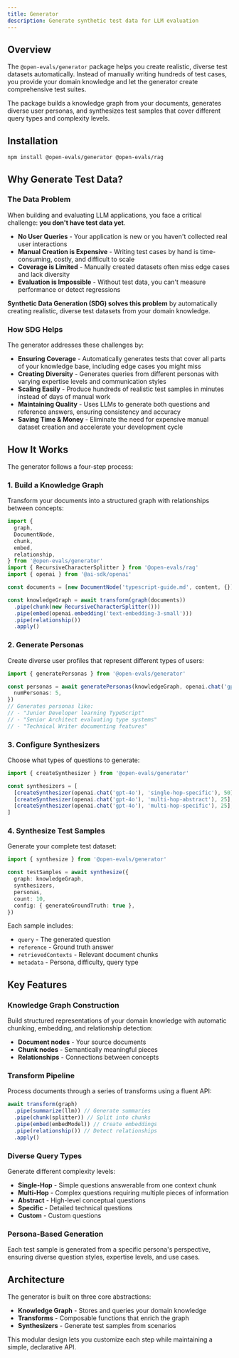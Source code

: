 ```yaml
---
title: Generator
description: Generate synthetic test data for LLM evaluation
---
```


## Overview

The `@open-evals/generator` package helps you create realistic, diverse test datasets automatically. Instead of manually writing hundreds of test cases, you provide your domain knowledge and let the generator create comprehensive test suites.

The package builds a knowledge graph from your documents, generates diverse user personas, and synthesizes test samples that cover different query types and complexity levels.

## Installation

```npm
npm install @open-evals/generator @open-evals/rag
```

## Why Generate Test Data?

### The Data Problem

When building and evaluating LLM applications, you face a critical challenge: **you don't have test data yet**.

- **No User Queries** - Your application is new or you haven't collected real user interactions
- **Manual Creation is Expensive** - Writing test cases by hand is time-consuming, costly, and difficult to scale
- **Coverage is Limited** - Manually created datasets often miss edge cases and lack diversity
- **Evaluation is Impossible** - Without test data, you can't measure performance or detect regressions

**Synthetic Data Generation (SDG) solves this problem** by automatically creating realistic, diverse test datasets from your domain knowledge.

### How SDG Helps

The generator addresses these challenges by:

- **Ensuring Coverage** - Automatically generates tests that cover all parts of your knowledge base, including edge cases you might miss
- **Creating Diversity** - Generates queries from different personas with varying expertise levels and communication styles
- **Scaling Easily** - Produce hundreds of realistic test samples in minutes instead of days of manual work
- **Maintaining Quality** - Uses LLMs to generate both questions and reference answers, ensuring consistency and accuracy
- **Saving Time & Money** - Eliminate the need for expensive manual dataset creation and accelerate your development cycle

## How It Works

The generator follows a four-step process:

### 1. Build a Knowledge Graph

Transform your documents into a structured graph with relationships between concepts:

```typescript
import {
  graph,
  DocumentNode,
  chunk,
  embed,
  relationship,
} from '@open-evals/generator'
import { RecursiveCharacterSplitter } from '@open-evals/rag'
import { openai } from '@ai-sdk/openai'

const documents = [new DocumentNode('typescript-guide.md', content, {})]

const knowledgeGraph = await transform(graph(documents))
  .pipe(chunk(new RecursiveCharacterSplitter()))
  .pipe(embed(openai.embedding('text-embedding-3-small')))
  .pipe(relationship())
  .apply()
```

### 2. Generate Personas

Create diverse user profiles that represent different types of users:

```typescript
import { generatePersonas } from '@open-evals/generator'

const personas = await generatePersonas(knowledgeGraph, openai.chat('gpt-4o'), {
  numPersonas: 5,
})
// Generates personas like:
// - "Junior Developer learning TypeScript"
// - "Senior Architect evaluating type systems"
// - "Technical Writer documenting features"
```

### 3. Configure Synthesizers

Choose what types of questions to generate:

```typescript
import { createSynthesizer } from '@open-evals/generator'

const synthesizers = [
  [createSynthesizer(openai.chat('gpt-4o'), 'single-hop-specific'), 50], // 50 simple questions
  [createSynthesizer(openai.chat('gpt-4o'), 'multi-hop-abstract'), 25], // 25 complex questions
  [createSynthesizer(openai.chat('gpt-4o'), 'multi-hop-specific'), 25], // 25 detailed complex
]
```

### 4. Synthesize Test Samples

Generate your complete test dataset:

```typescript
import { synthesize } from '@open-evals/generator'

const testSamples = await synthesize({
  graph: knowledgeGraph,
  synthesizers,
  personas,
  count: 10,
  config: { generateGroundTruth: true },
})
```

Each sample includes:

- `query` - The generated question
- `reference` - Ground truth answer
- `retrievedContexts` - Relevant document chunks
- `metadata` - Persona, difficulty, query type

## Key Features

### Knowledge Graph Construction

Build structured representations of your domain knowledge with automatic chunking, embedding, and relationship detection:

- **Document nodes** - Your source documents
- **Chunk nodes** - Semantically meaningful pieces
- **Relationships** - Connections between concepts

### Transform Pipeline

Process documents through a series of transforms using a fluent API:

```typescript
await transform(graph)
  .pipe(summarize(llm)) // Generate summaries
  .pipe(chunk(splitter)) // Split into chunks
  .pipe(embed(embedModel)) // Create embeddings
  .pipe(relationship()) // Detect relationships
  .apply()
```

### Diverse Query Types

Generate different complexity levels:

- **Single-Hop** - Simple questions answerable from one context chunk
- **Multi-Hop** - Complex questions requiring multiple pieces of information
- **Abstract** - High-level conceptual questions
- **Specific** - Detailed technical questions
- **Custom** - Custom questions

### Persona-Based Generation

Each test sample is generated from a specific persona's perspective, ensuring diverse question styles, expertise levels, and use cases.

## Architecture

The generator is built on three core abstractions:

- **Knowledge Graph** - Stores and queries your domain knowledge
- **Transforms** - Composable functions that enrich the graph
- **Synthesizers** - Generate test samples from scenarios

This modular design lets you customize each step while maintaining a simple, declarative API.
